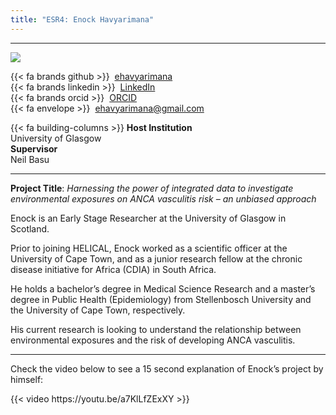 ```yaml
---
title: "ESR4: Enock Havyarimana"
---
```


---

:::{layout="[30, 60, 50]" .profile-text}

![](../assets/esr_pictures/enock_square.jpg){.img-profile}

{{< fa brands github >}} \ [ehavyarimana](https://github.com/ehavyarimana)<br>
{{< fa brands linkedin >}}\  [LinkedIn](https://www.linkedin.com/in/enock-havyarimana-543ba471/)<br>
{{< fa brands orcid >}} \ [ORCID](https://orcid.org/0000-0001-6185-8607)<br>
{{< fa envelope >}} \ [ehavyarimana@gmail.com](mailto:ehavyarimana@gmail.com)<br>

{{< fa building-columns >}} **Host Institution** <br> University of Glasgow <br>
**Supervisor** <br> Neil Basu 

::: 

---

**Project Title**: *Harnessing the power of integrated data to investigate environmental exposures on ANCA vasculitis risk – an unbiased approach*


Enock is an Early Stage Researcher at the University of Glasgow in Scotland.

Prior to joining HELICAL, Enock worked as a scientific officer at the University of Cape Town, and as a junior research fellow at the chronic disease initiative for Africa (CDIA) in South Africa.

He holds a bachelor’s degree in Medical Science Research and a master’s degree in Public Health (Epidemiology) from Stellenbosch University and the University of Cape Town, respectively.

His current research is looking to understand the relationship between environmental exposures and the risk of developing ANCA vasculitis. 

---

Check the video below to see a 15 second explanation of Enock's project by himself:

{{< video https://youtu.be/a7KlLfZExXY >}}